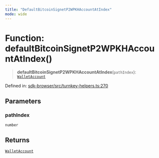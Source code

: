 ```yaml
---
title: "DefaultBitcoinSignetP2WPKHAccountAtIndex"
mode: wide
---
```

  
# Function: defaultBitcoinSignetP2WPKHAccountAtIndex()

> **defaultBitcoinSignetP2WPKHAccountAtIndex**(`pathIndex`): [`WalletAccount`](../WalletAccount/readme)

Defined in: [sdk-browser/src/turnkey-helpers.ts:270](https://github.com/tkhq/sdk/blob/main/packages/sdk-browser/src/turnkey-helpers.ts#L270)

## Parameters

### pathIndex

`number`

## Returns

[`WalletAccount`](../WalletAccount/readme)
